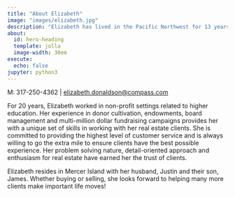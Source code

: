 ```yaml
---
title: "About Elizabeth"
image: "images/elizabeth.jpg"
description: "Elizabeth has lived in the Pacific Northwest for 13 years and is passionate about helping clients in the Greater Seattle area navigate a competitive real estate market. Originally from Dallas, TX, Elizabeth has a bachelor’s degree in Economics from DePauw University and a master’s degree in Higher Education Administration from Indiana University."
about:
  id: hero-heading
  template: jolla
  image-width: 30em
execute:
  echo: false
jupyter: python3
---
```


:::{#hero-heading}
M: 317-250-4362 | [elizabeth.donaldson@compass.com](mailto:elizabeth.donaldson@compass.com)
:::

For 20 years, Elizabeth worked in non-profit settings related to higher
education.  Her experience in donor cultivation, endowments, board management
and multi-million dollar fundraising campaigns provides her with a unique set
of skills in working with her real estate clients. She is committed to
providing the highest level of customer service and is always willing to go the
extra mile to ensure clients have the best possible experience.  Her problem
solving nature, detail-oriented approach and enthusiasm for real estate have
earned her the trust of clients.

Elizabeth resides in Mercer Island with her husband, Justin and their son,
James.  Whether buying or selling, she looks forward to helping many more
clients make important life moves!


